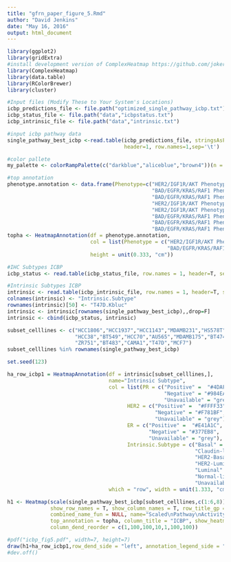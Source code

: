 ```yaml
---
title: "gfrn_paper_figure_5.Rmd"
author: "David Jenkins"
date: "May 16, 2016"
output: html_document
---
```


```r
library(ggplot2)
library(gridExtra)
#install development version of ComplexHeatmap https://github.com/jokergoo/ComplexHeatmap
library(ComplexHeatmap)
library(data.table)
library(RColorBrewer)
library(cluster)

#Input files (Modify These to Your System's Locations)
icbp_predictions_file <- file.path("optimized_single_pathway_icbp.txt")
icbp_status_file <- file.path("data","icbpstatus.txt")
icbp_intrinsic_file <- file.path("data","intrinsic.txt")

#input icbp pathway data
single_pathway_best_icbp <-read.table(icbp_predictions_file, stringsAsFactors=FALSE,
                                      header=1, row.names=1,sep='\t')

#color pallete
my_palette <- colorRampPalette(c("darkblue","aliceblue","brown4"))(n = 299)

#top annotation
phenotype.annotation <- data.frame(Phenotype=c("HER2/IGF1R/AKT Phenotype",
                                               "BAD/EGFR/KRAS/RAF1 Phenotype",
                                               "BAD/EGFR/KRAS/RAF1 Phenotype",
                                               "HER2/IGF1R/AKT Phenotype",
                                               "HER2/IGF1R/AKT Phenotype",
                                               "BAD/EGFR/KRAS/RAF1 Phenotype",
                                               "BAD/EGFR/KRAS/RAF1 Phenotype",
                                               "BAD/EGFR/KRAS/RAF1 Phenotype"))
topha <- HeatmapAnnotation(df = phenotype.annotation,
                           col = list(Phenotype = c("HER2/IGF1R/AKT Phenotype" =  "coral3",
                                                    "BAD/EGFR/KRAS/RAF1 Phenotype" = "aquamarine4")),
                           height = unit(0.333, "cm"))

#IHC Subtypes ICBP
icbp_status <- read.table(icbp_status_file, row.names = 1, header=T, sep="\t")

#Intrinsic Subtypes ICBP
intrinsic <- read.table(icbp_intrinsic_file, row.names = 1, header=T, sep="\t")
colnames(intrinsic) <- "Intrinsic.Subtype"
rownames(intrinsic)[50] <- "T47D.Kbluc"
intrinsic <- intrinsic[rownames(single_pathway_best_icbp),,drop=F]
intrinsic <- cbind(icbp_status, intrinsic)

subset_celllines <- c("HCC1806","HCC1937","HCC1143","MDAMB231","HS578T","HCC1954","JIMT1",
                      "HCC38","BT549","HCC70","AU565","MDAMB175","BT474","HCC1419","HCC1428",
                      "ZR751","BT483","CAMA1","T47D","MCF7")
subset_celllines %in% rownames(single_pathway_best_icbp)
```

```r
set.seed(123)

ha_row_icbp1 = HeatmapAnnotation(df = intrinsic[subset_celllines,],
                                 name="Intrinsic Subtype",
                                 col = list(PR = c("Positive" =  "#4DAF4A",
                                                   "Negative" = "#984EA3",
                                                   "Unavailable" = "grey"),
                                       HER2 = c("Positive" =  "#FFFF33",
                                                "Negative" = "#F781BF",
                                                "Unavailable" = "grey"),
                                       ER = c("Positive" =  "#E41A1C",
                                              "Negative" = "#377EB8",
                                              "Unavailable" = "grey"),
                                       Intrinsic.Subtype = c("Basal" = brewer.pal(6, "Dark2")[1],
                                                             "Claudin-low" = brewer.pal(6, "Dark2")[2],
                                                             "HER2-Basal" = brewer.pal(6, "Dark2")[3],
                                                             "HER2-Luminal" = brewer.pal(6, "Dark2")[4],
                                                             "Luminal" = brewer.pal(6, "Dark2")[5],
                                                             "Normal-like" = brewer.pal(6, "Dark2")[6],
                                                             "Unavailable" = "grey")),
                                 which = "row", width = unit(1.333, "cm"), show_legend = T)

h1 <- Heatmap(scale(single_pathway_best_icbp[subset_celllines,c(1:6,8)]), cluster_rows = T, cluster_columns = T,
              show_row_names = T, show_column_names = T, row_title_gp = gpar(fontsize =10),row_names_side = "left",
              combined_name_fun = NULL, name="Scaled\nPathway\nActivity",col=my_palette,
              top_annotation = topha, column_title = "ICBP", show_heatmap_legend = T,
              column_dend_reorder = c(1,100,100,10,1,100,100))

#pdf("icbp_fig5.pdf", width=7, height=7)
draw(h1+ha_row_icbp1,row_dend_side = "left", annotation_legend_side = "bottom")
#dev.off()
```